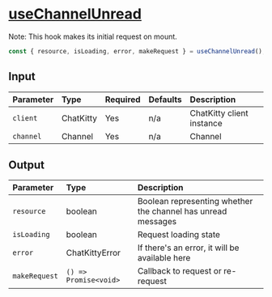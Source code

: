 
<Meta title="Hooks/Channels/useChannelUnread" />

# <u>useChannelUnread</u>

Note: This hook makes its initial request on mount.

```typescript
const { resource, isLoading, error, makeRequest } = useChannelUnread();
```

## Input

| Parameter | Type      | Required | Defaults | Description               |
| :-------- | :-------- | :------- | :------- | :------------------------ |
| `client`  | ChatKitty | Yes      | n/a      | ChatKitty client instance |
| `channel` | Channel   | Yes      | n/a      | Channel                   |

## Output

| Parameter     | Type                  | Description                                                  |
| :------------ | :-------------------- | :----------------------------------------------------------- |
| `resource`    | boolean               | Boolean representing whether the channel has unread messages |
| `isLoading `  | boolean               | Request loading state                                        |
| `error`       | ChatKittyError        | If there's an error, it will be available here               |
| `makeRequest` | `() => Promise<void>` | Callback to request or re-request                            |
